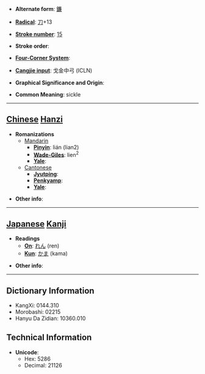 * '''Alternate form''': [[鐮]]

* '''[[Wiktionary:Chinese radical index| Radical]]''': [[Wiktionary:Chinese radical index 刀|刀]]+13

* '''[[Wiktionary:Chinese total strokes index|Stroke number]]''': [[Wiktionary:Chinese total strokes index 15|15]]

* '''Stroke order''': 

* '''[[Wiktionary:Chinese four corner index|Four-Corner System]]''': 

* '''[[Wiktionary:Chinese Cangjie index|Cangjie input]]''': 戈金中弓 (ICLN)

* '''Graphical Significance and Origin''': 

* '''Common Meaning''': sickle

----

== [[Chinese]] [[Hanzi]] ==

* '''Romanizations'''
** [[Mandarin]]
*** '''[[Pinyin]]''': lián (lian2)
*** '''[[Wade-Giles]]''': lien<sup>2</sup>
*** '''[[Yale]]''': 
**[[Cantonese]]
***'''[[Jyutping]]''':
***'''[[Penkyamp]]''': 
***'''[[Yale]]''': 

* '''Other info''': 

----

== [[Japanese]] [[Kanji]] ==

* '''Readings'''
** '''[[On]]''': [[れん]] (ren)
** '''[[Kun]]''': [[かま]] (kama)

* '''Other info''':  

----

== Dictionary Information ==

* KangXi: 0144.310
* Morobashi: 02215
* Hanyu Da Zidian: 10360.010

== Technical Information ==

* '''Unicode''':
** Hex: 5286
** Decimal: 21126